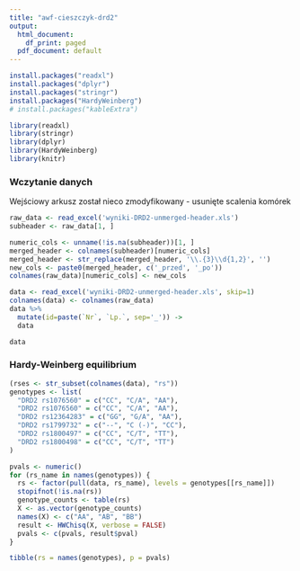 ```yaml
---
title: "awf-cieszczyk-drd2"
output:
  html_document:
    df_print: paged
  pdf_document: default
---
```



```r
install.packages("readxl")
install.packages("dplyr")
install.packages("stringr")
install.packages("HardyWeinberg")
# install.packages("kableExtra")
```

```r
library(readxl)
library(stringr)
library(dplyr)
library(HardyWeinberg)
library(knitr)
```


### Wczytanie danych

Wejściowy arkusz został nieco zmodyfikowany - usunięte scalenia komórek

```r
raw_data <- read_excel('wyniki-DRD2-unmerged-header.xls')
subheader <- raw_data[1, ]

numeric_cols <- unname(!is.na(subheader))[1, ]
merged_header <- colnames(subheader)[numeric_cols]
merged_header <- str_replace(merged_header, '\\.{3}\\d{1,2}', '')
new_cols <- paste0(merged_header, c('_przed', '_po'))
colnames(raw_data)[numeric_cols] <- new_cols

data <- read_excel('wyniki-DRD2-unmerged-header.xls', skip=1)
colnames(data) <- colnames(raw_data)
data %>% 
  mutate(id=paste(`Nr`, `Lp.`, sep='_')) ->
  data

data
```

### Hardy-Weinberg equilibrium

```r
(rses <- str_subset(colnames(data), "rs"))
genotypes <- list(
  "DRD2 rs1076560" = c("CC", "C/A", "AA"),
  "DRD2 rs1076560" = c("CC", "C/A", "AA"),
  "DRD2 rs12364283" = c("GG", "G/A", "AA"),
  "DRD2 rs1799732" = c("--", "C (-)", "CC"),
  "DRD2 rs1800497" = c("CC", "C/T", "TT"),
  "DRD2 rs1800498" = c("CC", "C/T", "TT")
)

pvals <- numeric()
for (rs_name in names(genotypes)) {
  rs <- factor(pull(data, rs_name), levels = genotypes[[rs_name]])
  stopifnot(!is.na(rs))
  genotype_counts <- table(rs)
  X <- as.vector(genotype_counts)
  names(X) <- c("AA", "AB", "BB")
  result <- HWChisq(X, verbose = FALSE)
  pvals <- c(pvals, result$pval)
}
```

```r
tibble(rs = names(genotypes), p = pvals)
```

